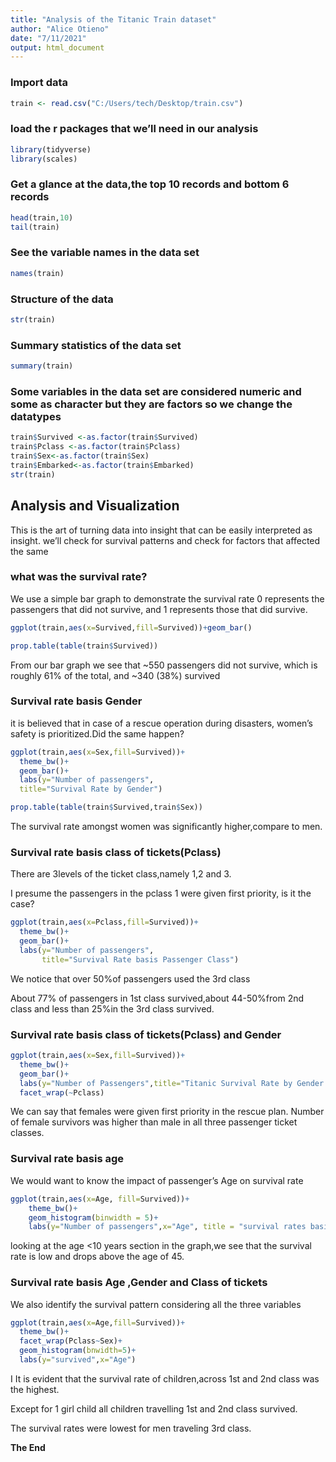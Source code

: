 ---
title: "Analysis of the Titanic Train dataset"
author: "Alice Otieno"
date: "7/11/2021"
output: html_document
---

### Import data
```{r}
train <- read.csv("C:/Users/tech/Desktop/train.csv")
```


### load the r packages that we'll need in our analysis
```{r}
library(tidyverse)
library(scales)

```

### Get a glance at the data,the top 10 records and bottom 6 records
```{r}
head(train,10)
tail(train) 
```

### See the variable names in the data set
```{r}
names(train)
```


### Structure of the data
```{r}
str(train)
```


### Summary statistics of the data set
```{r}
summary(train)
```

### Some variables in the data set are considered numeric and some as character but they are factors so we change the datatypes
```{r}
train$Survived <-as.factor(train$Survived)  
train$Pclass <-as.factor(train$Pclass)
train$Sex<-as.factor(train$Sex)
train$Embarked<-as.factor(train$Embarked)
str(train)
```



## Analysis and Visualization

This is the art of turning data into insight that can be easily interpreted as insight.
we'll check for survival patterns and check for factors that affected the same


### what was the survival rate?
We use a simple bar graph to demonstrate the survival rate
0 represents the passengers that did not survive, and 1 represents those that did survive. 

```{r}
ggplot(train,aes(x=Survived,fill=Survived))+geom_bar()
```
```{r}
prop.table(table(train$Survived))
```
From our bar graph we see that ~550 passengers did not survive, which is roughly 61% of the total, and ~340 (38%) survived


### Survival rate basis Gender
it is believed that in case of a rescue operation during disasters, women's safety is prioritized.Did the same happen?

```{r}
ggplot(train,aes(x=Sex,fill=Survived))+
  theme_bw()+
  geom_bar()+
  labs(y="Number of passengers",
  title="Survival Rate by Gender")

```

```{r}
prop.table(table(train$Survived,train$Sex))
```
The survival rate amongst women was significantly higher,compare to men.



### Survival rate basis class of tickets(Pclass)
There are 3levels of the ticket class,namely 1,2 and 3.

I presume the passengers in the pclass 1 were given first priority, is it the case?

```{r}
ggplot(train,aes(x=Pclass,fill=Survived))+
  theme_bw()+
  geom_bar()+
  labs(y="Number of passengers",
       title="Survival Rate basis Passenger Class")
```

We notice that over 50%of passengers used the 3rd class

About 77% of passengers in 1st class survived,about 44-50%from 2nd class and less than 25%in the 3rd class survived.




### Survival rate basis class of tickets(Pclass) and Gender

```{r}
ggplot(train,aes(x=Sex,fill=Survived))+
  theme_bw()+
  geom_bar()+
  labs(y="Number of Passengers",title="Titanic Survival Rate by Gender by Passenger class")+
  facet_wrap(~Pclass)
```
We can say that females were given first priority in the rescue plan. Number of female survivors was higher than male in all three passenger ticket classes.




### Survival rate basis age

We would want to know the impact of passenger's Age on survival rate

```{r}
ggplot(train,aes(x=Age, fill=Survived))+
    theme_bw()+
    geom_histogram(binwidth = 5)+
    labs(y="Number of passengers",x="Age", title = "survival rates basis Age")


```
looking at the age <10 years section in the graph,we see that the survival rate is low and drops above the age of 45.



### Survival rate basis Age ,Gender and Class of tickets

We also identify the survival pattern considering all the three variables

```{r}
ggplot(train,aes(x=Age,fill=Survived))+
  theme_bw()+
  facet_wrap(Pclass~Sex)+
  geom_histogram(bnwidth=5)+
  labs(y="survived",x="Age")
```
I
It is evident that the survival rate of children,across 1st and 2nd class was the highest.

Except for 1 girl child all children travelling 1st and 2nd class survived.

The survival rates were lowest for men traveling 3rd class.

**The End**
